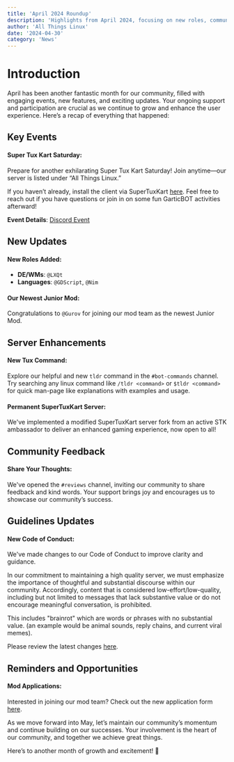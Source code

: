 ```yaml
---
title: 'April 2024 Roundup'
description: 'Highlights from April 2024, focusing on new roles, community events, and server improvements. Dive into what makes our community thrive!'
author: 'All Things Linux'
date: '2024-04-30'
category: 'News'
---
```


# Introduction

April has been another fantastic month for our community, filled with engaging events, new features, and exciting updates. Your ongoing support and participation are crucial as we continue to grow and enhance the user experience. Here’s a recap of everything that happened:

## Key Events

#### Super Tux Kart Saturday:

Prepare for another exhilarating Super Tux Kart Saturday! Join anytime—our server is listed under “All Things Linux.”

If you haven’t already, install the client via SuperTuxKart [here](https://supertuxkart.net/). Feel free to reach out if you have questions or join in on some fun GarticBOT activities afterward!

**Event Details**: [Discord Event](https://discord.gg/linux?event=1227351079277170830)

## New Updates

#### New Roles Added:

- **DE/WMs**: `@LXQt`
- **Languages**: `@GDScript`, `@Nim`

#### Our Newest Junior Mod:

Congratulations to `@Gurov` for joining our mod team as the newest Junior Mod.

## Server Enhancements

#### New Tux Command:

Explore our helpful and new `tldr` command in the `#bot-commands` channel. Try searching any linux command like `/tldr <command>` or `$tldr <command>` for quick man-page like explanations with examples and usage.

#### Permanent SuperTuxKart Server:

We've implemented a modified SuperTuxKart server fork from an active STK ambassador to deliver an enhanced gaming experience, now open to all!

## Community Feedback

#### Share Your Thoughts:

We've opened the `#reviews` channel, inviting our community to share feedback and kind words. Your support brings joy and encourages us to showcase our community’s success.

## Guidelines Updates

#### New Code of Conduct:

We've made changes to our Code of Conduct to improve clarity and guidance.

In our commitment to maintaining a high quality server, we must emphasize the importance of thoughtful and substantial discourse within our community. Accordingly, content that is considered low-effort/low-quality, including but not limited to messages that lack substantive value or do not encourage meaningful conversation, is prohibited.

This includes "brainrot" which are words or phrases with no substantial value. (an example would be animal sounds, reply chains, and current viral memes).

Please review the latest changes [here](https://github.com/allthingslinux/code-of-conduct?tab=readme-ov-file#22-text-channels).

## Reminders and Opportunities

#### Mod Applications:

Interested in joining our mod team? Check out the new application form [here](https://docs.google.com/forms/d/e/1FAIpQLSfxDdO0dpNCYOHzvtM8hHSRFJFaYL0wmhGBhA8Zfxq0iO37NQ/viewform).

As we move forward into May, let’s maintain our community’s momentum and continue building on our successes. Your involvement is the heart of our community, and together we achieve great things.

Here’s to another month of growth and excitement! 🚀
